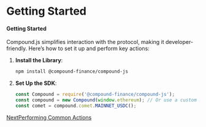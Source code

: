 # Getting Started

#### Getting Started

Compound.js simplifies interaction with the protocol, making it developer-friendly. Here’s how to set it up and perform key actions:

1.  **Install the Library**:

    ```sh
    npm install @compound-finance/compound-js
    ```
2.  **Set Up the SDK**:

    ```javascript
    const Compound = require('@compound-finance/compound-js');
    const compound = new Compound(window.ethereum); // Or use a custom RPC URL
    const comet = compound.comet.MAINNET_USDC(); 
    ```

[NextPerforming Common Actions](https://app.gitbook.com/o/iWpDOlQnXAKIR0Nwt0L3/s/zYnqlkX8AGsqks3pXvF1/~/changes/11/chapter-5-using-the-compound.js-sdk/performing-common-actions)
